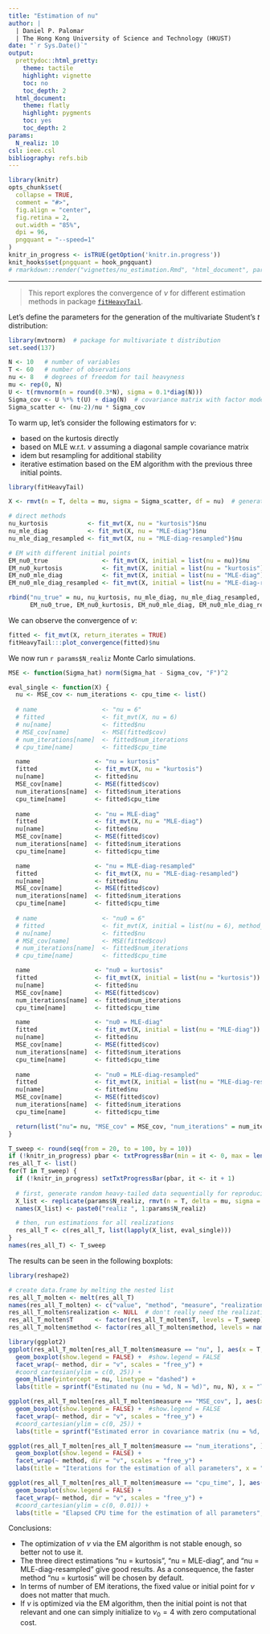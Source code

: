 ```yaml
---
title: "Estimation of nu"
author: |
  | Daniel P. Palomar
  | The Hong Kong University of Science and Technology (HKUST)
date: "`r Sys.Date()`"
output:
  prettydoc::html_pretty:
    theme: tactile
    highlight: vignette
    toc: no
    toc_depth: 2
  html_document:
    theme: flatly
    highlight: pygments  
    toc: yes
    toc_depth: 2
params:
  N_realiz: 10
csl: ieee.csl
bibliography: refs.bib
---
```


```r
library(knitr)
opts_chunk$set(
  collapse = TRUE,
  comment = "#>",
  fig.align = "center",
  fig.retina = 2,
  out.width = "85%",
  dpi = 96,
  pngquant = "--speed=1"
)
knitr_in_progress <- isTRUE(getOption('knitr.in.progress'))
knit_hooks$set(pngquant = hook_pngquant)
# rmarkdown::render("vignettes/nu_estimation.Rmd", "html_document", params = list(N_realiz = 500))
```

-----------

> This report explores the convergence of $\nu$ for different estimation methods in package [`fitHeavyTail`](https://CRAN.R-project.org/package=fitHeavyTail).


Let's define the parameters for the generation of the multivariate Student's $t$ distribution:
```r
library(mvtnorm)  # package for multivariate t distribution
set.seed(137)

N <- 10   # number of variables
T <- 60   # number of observations
nu <- 8   # degrees of freedom for tail heavyness
mu <- rep(0, N)
U <- t(rmvnorm(n = round(0.3*N), sigma = 0.1*diag(N)))
Sigma_cov <- U %*% t(U) + diag(N)  # covariance matrix with factor model structure
Sigma_scatter <- (nu-2)/nu * Sigma_cov
```


To warm up, let's consider the following estimators for $\nu$:

- based on the kurtosis directly
- based on MLE w.r.t. $\nu$ assuming a diagonal sample covariance matrix
- idem but resampling for additional stability
- iterative estimation based on the EM algorithm with the previous three initial points. 

```r
library(fitHeavyTail)

X <- rmvt(n = T, delta = mu, sigma = Sigma_scatter, df = nu)  # generate data

# direct methods
nu_kurtosis           <- fit_mvt(X, nu = "kurtosis")$nu
nu_mle_diag           <- fit_mvt(X, nu = "MLE-diag")$nu
nu_mle_diag_resampled <- fit_mvt(X, nu = "MLE-diag-resampled")$nu

# EM with different initial points
EM_nu0_true               <- fit_mvt(X, initial = list(nu = nu))$nu
EM_nu0_kurtosis           <- fit_mvt(X, initial = list(nu = "kurtosis"))$nu
EM_nu0_mle_diag           <- fit_mvt(X, initial = list(nu = "MLE-diag"))$nu
EM_nu0_mle_diag_resampled <- fit_mvt(X, initial = list(nu = "MLE-diag-resampled"))$nu

rbind("nu_true" = nu, nu_kurtosis, nu_mle_diag, nu_mle_diag_resampled,
      EM_nu0_true, EM_nu0_kurtosis, EM_nu0_mle_diag, EM_nu0_mle_diag_resampled)
```

We can observe the convergence of $\nu$:
```r
fitted <- fit_mvt(X, return_iterates = TRUE)
fitHeavyTail:::plot_convergence(fitted)$nu
```


We now run `r params$N_realiz` Monte Carlo simulations.
```r
MSE <- function(Sigma_hat) norm(Sigma_hat - Sigma_cov, "F")^2

eval_single <- function(X) {
  nu <- MSE_cov <- num_iterations <- cpu_time <- list()
  
  # name                  <- "nu = 6"
  # fitted                <- fit_mvt(X, nu = 6)
  # nu[name]              <- fitted$nu
  # MSE_cov[name]         <- MSE(fitted$cov)
  # num_iterations[name]  <- fitted$num_iterations
  # cpu_time[name]        <- fitted$cpu_time

  name                  <- "nu = kurtosis"
  fitted                <- fit_mvt(X, nu = "kurtosis")
  nu[name]              <- fitted$nu
  MSE_cov[name]         <- MSE(fitted$cov)
  num_iterations[name]  <- fitted$num_iterations
  cpu_time[name]        <- fitted$cpu_time
  
  name                  <- "nu = MLE-diag"
  fitted                <- fit_mvt(X, nu = "MLE-diag")
  nu[name]              <- fitted$nu
  MSE_cov[name]         <- MSE(fitted$cov)
  num_iterations[name]  <- fitted$num_iterations
  cpu_time[name]        <- fitted$cpu_time

  name                  <- "nu = MLE-diag-resampled"
  fitted                <- fit_mvt(X, nu = "MLE-diag-resampled")
  nu[name]              <- fitted$nu
  MSE_cov[name]         <- MSE(fitted$cov)
  num_iterations[name]  <- fitted$num_iterations
  cpu_time[name]        <- fitted$cpu_time
  
  # name                  <- "nu0 = 6"
  # fitted                <- fit_mvt(X, initial = list(nu = 6), method_nu = "ECME-diag")
  # nu[name]              <- fitted$nu
  # MSE_cov[name]         <- MSE(fitted$cov)
  # num_iterations[name]  <- fitted$num_iterations
  # cpu_time[name]        <- fitted$cpu_time

  name                  <- "nu0 = kurtosis"
  fitted                <- fit_mvt(X, initial = list(nu = "kurtosis"))
  nu[name]              <- fitted$nu
  MSE_cov[name]         <- MSE(fitted$cov)
  num_iterations[name]  <- fitted$num_iterations
  cpu_time[name]        <- fitted$cpu_time

  name                  <- "nu0 = MLE-diag"
  fitted                <- fit_mvt(X, initial = list(nu = "MLE-diag"))
  nu[name]              <- fitted$nu
  MSE_cov[name]         <- MSE(fitted$cov)
  num_iterations[name]  <- fitted$num_iterations
  cpu_time[name]        <- fitted$cpu_time
  
  name                  <- "nu0 = MLE-diag-resampled"
  fitted                <- fit_mvt(X, initial = list(nu = "MLE-diag-resampled"))
  nu[name]              <- fitted$nu
  MSE_cov[name]         <- MSE(fitted$cov)
  num_iterations[name]  <- fitted$num_iterations
  cpu_time[name]        <- fitted$cpu_time

  return(list("nu"= nu, "MSE_cov" = MSE_cov, "num_iterations" = num_iterations, "cpu_time" = cpu_time))
}

T_sweep <- round(seq(from = 20, to = 100, by = 10))
if (!knitr_in_progress) pbar <- txtProgressBar(min = it <- 0, max = length(T_sweep), style = 3)
res_all_T <- list()
for(T in T_sweep) {
  if (!knitr_in_progress) setTxtProgressBar(pbar, it <- it + 1)
  
  # first, generate random heavy-tailed data sequentially for reproducibility
  X_list <- replicate(params$N_realiz, rmvt(n = T, delta = mu, sigma = Sigma_scatter, df = nu), simplify = FALSE)
  names(X_list) <- paste0("realiz ", 1:params$N_realiz)

  # then, run estimations for all realizations
  res_all_T <- c(res_all_T, list(lapply(X_list, eval_single)))
}
names(res_all_T) <- T_sweep
```
The results can be seen in the following boxplots:
```r
library(reshape2)

# create data.frame by melting the nested list
res_all_T_molten <- melt(res_all_T)
names(res_all_T_molten) <- c("value", "method", "measure", "realization", "T")
res_all_T_molten$realization <- NULL  # don't really need the realization index
res_all_T_molten$T      <- factor(res_all_T_molten$T, levels = T_sweep)
res_all_T_molten$method <- factor(res_all_T_molten$method, levels = names(res_all_T[[1]][[1]][[1]]))
```

```r
library(ggplot2)
ggplot(res_all_T_molten[res_all_T_molten$measure == "nu", ], aes(x = T, y = value, fill = method)) +
  geom_boxplot(show.legend = FALSE) +  #show.legend = FALSE
  facet_wrap(~ method, dir = "v", scales = "free_y") +
  #coord_cartesian(ylim = c(0, 25)) +
  geom_hline(yintercept = nu, linetype = "dashed") +
  labs(title = sprintf("Estimated nu (nu = %d, N = %d)", nu, N), x = "T", y = "nu")
```

```r
ggplot(res_all_T_molten[res_all_T_molten$measure == "MSE_cov", ], aes(x = T, y = value, fill = method)) +
  geom_boxplot(show.legend = FALSE) +  #show.legend = FALSE
  facet_wrap(~ method, dir = "v", scales = "free_y") +
  #coord_cartesian(ylim = c(0, 25)) +
  labs(title = sprintf("Estimated error in covariance matrix (nu = %d, N = %d)", nu, N), x = "T", y = "error")
```

```r
ggplot(res_all_T_molten[res_all_T_molten$measure == "num_iterations", ], aes(x = T, y = value, fill = method)) +
  geom_boxplot(show.legend = FALSE) +
  facet_wrap(~ method, dir = "v", scales = "free_y") +
  labs(title = "Iterations for the estimation of all parameters", x = "T", y = "iterations")
```

```r
ggplot(res_all_T_molten[res_all_T_molten$measure == "cpu_time", ], aes(x = T, y = value, fill = method)) +
  geom_boxplot(show.legend = FALSE) +
  facet_wrap(~ method, dir = "v", scales = "free_y") +
  #coord_cartesian(ylim = c(0, 0.01)) +
  labs(title = "Elapsed CPU time for the estimation of all parameters", x = "T", y = "seconds")
```

<!---
The following line plots with confidence bands are more compact:
```r
library(dplyr)

# generate mean and confidence intervale in data.frame
res_meansd_T_molten <- 
  res_all_T_molten %>%
  mutate(T = as.numeric(as.character(T))) %>%
  group_by(method, measure, T) %>% 
  summarize(value_mean      = mean(value),
            value_meansd_lo = mean(value) - sd(value),
            value_meansd_up = mean(value) + sd(value))

# plot
ggplot(res_meansd_T_molten[res_meansd_T_molten$measure == "nu", ], aes(x = T, y = value_mean, color = method)) +
  geom_ribbon(aes(ymin = value_meansd_lo, ymax = value_meansd_up, fill = method), alpha = 0.3, linetype = "blank", show.legend = FALSE) +
  geom_line() + geom_point() +
  labs(title = sprintf("Estimation of nu (nu = %d, N = %d)", nu, N), y = "nu")
```
--->

Conclusions:

- The optimization of $\nu$ via the EM algorithm is not stable enough, so better not to use it.
- The three direct estimations "nu = kurtosis", "nu = MLE-diag", and "nu = MLE-diag-resampled" give good results. As a consequence, the faster method "nu = kurtosis" will be chosen by default.
- In terms of number of EM iterations, the fixed value or initial point for $\nu$ does not matter that much.
- If $\nu$ is optimized via the EM algorithm, then the initial point is not that relevant and one can simply initialize to $\nu_0 = 4$ with zero computational cost.




